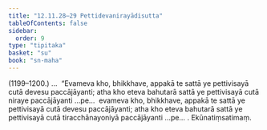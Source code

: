 ```yaml
---
title: "12.11.28–29 Pettidevanirayādisutta"
tableOfContents: false
sidebar:
  order: 9
type: "tipitaka"
basket: "su"
book: "sn-maha"
---
```



<DynamicBreadcrumb />

<Paragraph type="center" book="sn-maha">
(1199–1200.)
</Paragraph>

<Paragraph number="2543" book="sn-maha">
…  “Evameva kho, bhikkhave, appakā te sattā ye pettivisayā cutā devesu paccājāyanti; atha kho eteva bahutarā sattā ye pettivisayā cutā niraye paccājāyanti …pe…  evameva kho, bhikkhave, appakā te sattā ye pettivisayā cutā devesu paccājāyanti; atha kho eteva bahutarā sattā ye pettivisayā cutā tiracchānayoniyā paccājāyanti …pe… .

</Paragraph>

<Paragraph number="2544" type="center" book="sn-maha">
Ekūnatiṃsatimaṃ.
</Paragraph>